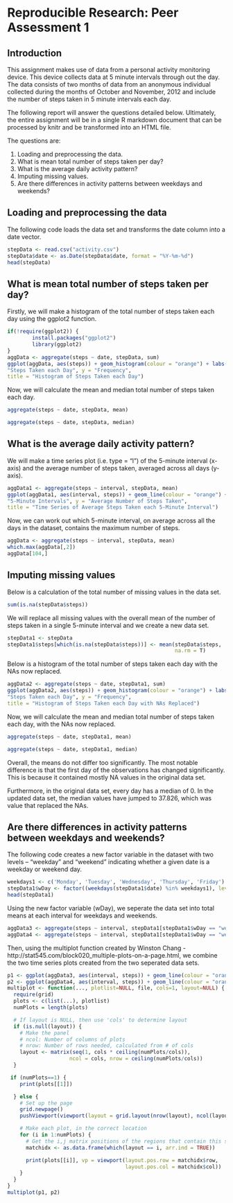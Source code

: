 Reproducible Research: Peer Assessment 1
========================================

## Introduction 

This assignment makes use of data from a personal activity monitoring device.
This device collects data at 5 minute intervals through out the day. The data 
consists of two months of data from an anonymous individual collected during the
months of October and November, 2012 and include the number of steps taken in 5
minute intervals each day.

The following report will answer the questions detailed below. Ultimately, the
entire assignment will be in a single R markdown document that can be processed 
by knitr and be transformed into an HTML file.

The questions are:

1. Loading and preprocessing the data.
2. What is mean total number of steps taken per day?
3. What is the average daily activity pattern?
4. Imputing missing values.
5. Are there differences in activity patterns between weekdays and weekends?

## Loading and preprocessing the data

The following code loads the data set and transforms the date column into a date vector.

```r
stepData <- read.csv("activity.csv")
stepData$date <- as.Date(stepData$date, format = "%Y-%m-%d")
head(stepData)
```

## What is mean total number of steps taken per day?

Firstly, we will make a histogram of the total number of steps taken each day 
using the ggplot2 function.

```r
if(!require(ggplot2)) {
        install.packages("ggplot2")
        library(ggplot2)
}
aggData <- aggregate(steps ~ date, stepData, sum)
ggplot(aggData, aes(steps)) + geom_histogram(colour = "orange") + labs(x = 
"Steps Taken each Day", y = "Frequency",
title = "Histogram of Steps Taken each Day")
```

Now, we will calculate the mean and median total number of steps taken each day.

```r
aggregate(steps ~ date, stepData, mean)
```

```r
aggregate(steps ~ date, stepData, median)
```

## What is the average daily activity pattern?

We will make a time series plot (i.e. type = "l") of the 5-minute interval
(x-axis) and the average number of steps taken, averaged across all days
(y-axis).

```r
aggData1 <- aggregate(steps ~ interval, stepData, mean)
ggplot(aggData1, aes(interval, steps)) + geom_line(colour = "orange") + labs(x = 
"5-Minute Intervals", y = "Average Number of Steps Taken",
title = "Time Series of Average Steps Taken each 5-Minute Interval")
```

Now, we can work out which 5-minute interval, on average across all the days in
the dataset, contains the maximum number of steps.

```r
aggData <- aggregate(steps ~ interval, stepData, mean)
which.max(aggData[,2])
aggData[104,]
```

## Imputing missing values

Below is a calculation of the total number of missing values in the data set.

```r
sum(is.na(stepData$steps))
```

We will replace all missing values with the overall mean of the number of steps
taken in a single 5-minute interval and we create a new data set.

```r
stepData1 <- stepData
stepData1$steps[which(is.na(stepData$steps))] <- mean(stepData$steps,
                                                      na.rm = T)
```

Below is a histogram of the total number of steps taken each day with the NAs 
now replaced.

```r
aggData2 <- aggregate(steps ~ date, stepData1, sum)
ggplot(aggData2, aes(steps)) + geom_histogram(colour = "orange") + labs(x = 
"Steps Taken each Day", y = "Frequency",
title = "Histogram of Steps Taken each Day with NAs Replaced")
```

Now, we will calculate the mean and median total number of steps taken each day,
with the NAs now replaced.

```r
aggregate(steps ~ date, stepData1, mean)
```

```r
aggregate(steps ~ date, stepData1, median)
```

Overall, the means do not differ too significantly. The most notable difference
is that the first day of the observations has changed significantly. This is 
because it contained mostly NA values in the original data set.

Furthermore, in the original data set, every day has a median of 0. In the 
updated data set, the median values have jumped to 37.826, which was value that replaced the NAs.

## Are there differences in activity patterns between weekdays and weekends?

The following code creates a new factor variable in the dataset with two levels – “weekday” and “weekend” indicating whether a given date is a weekday or weekend day.

```r
weekdays1 <- c('Monday', 'Tuesday', 'Wednesday', 'Thursday', 'Friday')
stepData1$wDay <- factor((weekdays(stepData1$date) %in% weekdays1), levels=c(FALSE, TRUE), labels=c('weekend', 'weekday'))
head(stepData1)
```

Using the new factor variable (wDay), we seperate the data set into total means
at each interval for weekdays and weekends.

```r
aggData3 <- aggregate(steps ~ interval, stepData1[stepData1$wDay == "weekday",], mean)
aggData4 <- aggregate(steps ~ interval, stepData1[stepData1$wDay == "weekend",], mean)
```

Then, using the multiplot function created by Winston Chang - http://stat545.com/block020_multiple-plots-on-a-page.html, we combine the two time series plots created from the two seperated data sets.

```r
p1 <- ggplot(aggData3, aes(interval, steps)) + geom_line(colour = "orange") + labs(x = "5-Minute Intervals during Weekdays", y = "Average Number of Steps")
p2 <- ggplot(aggData4, aes(interval, steps)) + geom_line(colour = "orange") + labs(x = "5-Minute Intervals during Weekends", y = "Average Number of Steps")
multiplot <- function(..., plotlist=NULL, file, cols=1, layout=NULL) {
  require(grid)
  plots <- c(list(...), plotlist)
  numPlots = length(plots)

  # If layout is NULL, then use 'cols' to determine layout
  if (is.null(layout)) {
    # Make the panel
    # ncol: Number of columns of plots
    # nrow: Number of rows needed, calculated from # of cols
    layout <- matrix(seq(1, cols * ceiling(numPlots/cols)),
                    ncol = cols, nrow = ceiling(numPlots/cols))
  }

 if (numPlots==1) {
    print(plots[[1]])

  } else {
    # Set up the page
    grid.newpage()
    pushViewport(viewport(layout = grid.layout(nrow(layout), ncol(layout))))

    # Make each plot, in the correct location
    for (i in 1:numPlots) {
      # Get the i,j matrix positions of the regions that contain this subplot
      matchidx <- as.data.frame(which(layout == i, arr.ind = TRUE))

      print(plots[[i]], vp = viewport(layout.pos.row = matchidx$row,
                                      layout.pos.col = matchidx$col))
    }
  }
}
multiplot(p1, p2)
```